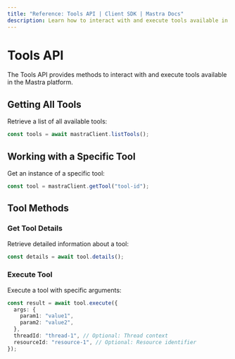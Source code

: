 ```yaml
---
title: "Reference: Tools API | Client SDK | Mastra Docs"
description: Learn how to interact with and execute tools available in the Mastra platform using the client-js SDK.
---
```


# Tools API

The Tools API provides methods to interact with and execute tools available in the Mastra platform.

## Getting All Tools

Retrieve a list of all available tools:

```typescript
const tools = await mastraClient.listTools();
```

## Working with a Specific Tool

Get an instance of a specific tool:

```typescript
const tool = mastraClient.getTool("tool-id");
```

## Tool Methods

### Get Tool Details

Retrieve detailed information about a tool:

```typescript
const details = await tool.details();
```

### Execute Tool

Execute a tool with specific arguments:

```typescript
const result = await tool.execute({
  args: {
    param1: "value1",
    param2: "value2",
  },
  threadId: "thread-1", // Optional: Thread context
  resourceId: "resource-1", // Optional: Resource identifier
});
```
